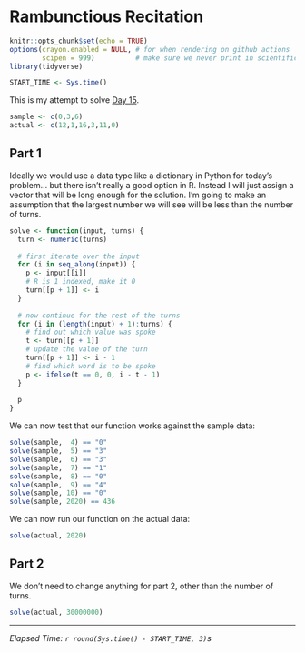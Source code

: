 # Rambunctious Recitation

```r
knitr::opts_chunk$set(echo = TRUE)
options(crayon.enabled = NULL, # for when rendering on github actions
        scipen = 999)          # make sure we never print in scientific notation
library(tidyverse)

START_TIME <- Sys.time()
```

This is my attempt to solve [Day 15](https://adventofcode.com/2020/day/15).

```r
sample <- c(0,3,6)
actual <- c(12,1,16,3,11,0)
```

## Part 1

Ideally we would use a data type like a dictionary in Python for today's problem... but there isn't really a good
option in R. Instead I will just assign a vector that will be long enough for the solution. I'm going to make an
assumption that the largest number we will see will be less than the number of turns.

```r
solve <- function(input, turns) {
  turn <- numeric(turns)
  
  # first iterate over the input
  for (i in seq_along(input)) {
    p <- input[[i]]
    # R is 1 indexed, make it 0
    turn[[p + 1]] <- i
  }
  
  # now continue for the rest of the turns
  for (i in (length(input) + 1):turns) {
    # find out which value was spoke
    t <- turn[[p + 1]]
    # update the value of the turn
    turn[[p + 1]] <- i - 1
    # find which word is to be spoke
    p <- ifelse(t == 0, 0, i - t - 1)
  } 
  
  p
}
```

We can now test that our function works against the sample data:

```r
solve(sample,  4) == "0"
solve(sample,  5) == "3"
solve(sample,  6) == "3"
solve(sample,  7) == "1"
solve(sample,  8) == "0"
solve(sample,  9) == "4"
solve(sample, 10) == "0"
solve(sample, 2020) == 436
```

We can now run our function on the actual data:

```r
solve(actual, 2020)
```

## Part 2

We don't need to change anything for part 2, other than the number of turns.

```r
solve(actual, 30000000)
```

---

*Elapsed Time: `r round(Sys.time() - START_TIME, 3)`s*
